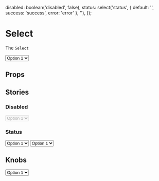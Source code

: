
  disabled: boolean('disabled', false),
  status: select('status', { default: '', success: 'success', error: 'error' }, ''),
});

<Meta title='Atoms/Select' component={Select} />

# Select

The `Select`

<Preview>
  <Story name='Default'>
    <Select>
      <option>Option 1</option>
      <option>Option 2</option>
      <option>Option 3</option>
      <option>Option 4</option>
    </Select>
  </Story>
</Preview>

## Props

<Props of={Select} />

## Stories

### Disabled

<Preview>
  <Story name='Disabled'>
    <Select disabled>
      <option>Option 1</option>
      <option>Option 2</option>
      <option>Option 3</option>
      <option>Option 4</option>
    </Select>
  </Story>
</Preview>

### Status

<Preview>
  <Story name='Status success'>
    <Select status='success'>
      <option>Option 1</option>
      <option>Option 2</option>
      <option>Option 3</option>
      <option>Option 4</option>
    </Select>
  </Story>
  <Story name='Status error'>
    <Select status='error'>
      <option>Option 1</option>
      <option>Option 2</option>
      <option>Option 3</option>
      <option>Option 4</option>
    </Select>
  </Story>
</Preview>

## Knobs

<Preview>
  <Story name='Knobs'>
    <Select {...knobsProps()}>
      <option>Option 1</option>
      <option>Option 2</option>
      <option>Option 3</option>
      <option>Option 4</option>
    </Select>
  </Story>
</Preview>
